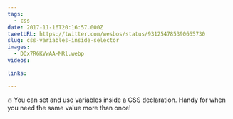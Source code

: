 ```yaml
---
tags:
  - css
date: 2017-11-16T20:16:57.000Z
tweetURL: https://twitter.com/wesbos/status/931254785390665730
slug: css-variables-inside-selector
images:
  - DOx7R6KVwAA-MRl.webp
videos:

links:

---
```

🔥 You can set and use variables inside a CSS declaration. Handy for when you need the same value more than once!
